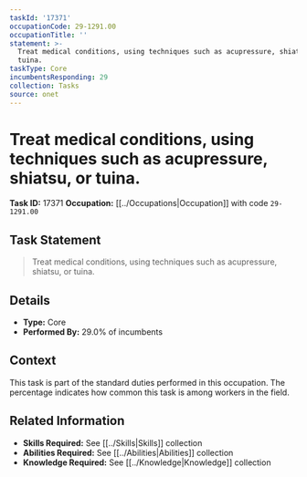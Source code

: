 ```yaml
---
taskId: '17371'
occupationCode: 29-1291.00
occupationTitle: ''
statement: >-
  Treat medical conditions, using techniques such as acupressure, shiatsu, or
  tuina.
taskType: Core
incumbentsResponding: 29
collection: Tasks
source: onet
---
```

# Treat medical conditions, using techniques such as acupressure, shiatsu, or tuina.

**Task ID:** 17371
**Occupation:** [[../Occupations|Occupation]] with code `29-1291.00`

## Task Statement

> Treat medical conditions, using techniques such as acupressure, shiatsu, or tuina.

## Details

- **Type:** Core
- **Performed By:** 29.0% of incumbents

## Context

This task is part of the standard duties performed in this occupation. The percentage indicates how common this task is among workers in the field.

## Related Information

- **Skills Required:** See [[../Skills|Skills]] collection
- **Abilities Required:** See [[../Abilities|Abilities]] collection
- **Knowledge Required:** See [[../Knowledge|Knowledge]] collection
